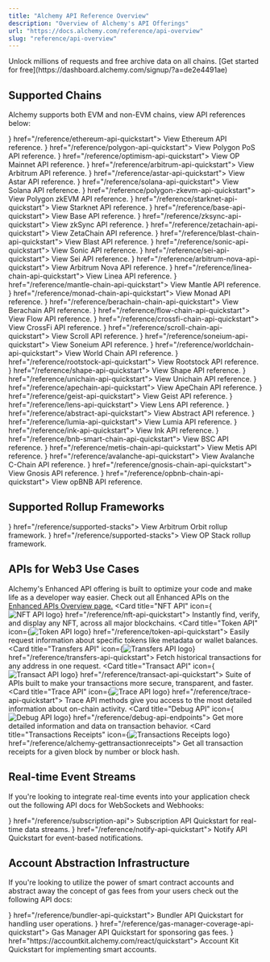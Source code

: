 ```yaml
---
title: "Alchemy API Reference Overview"
description: "Overview of Alchemy's API Offerings"
url: "https://docs.alchemy.com/reference/api-overview"
slug: "reference/api-overview"
---
```


<Tip title="Don’t have an API key?" icon="star">
  Unlock millions of requests and free archive data on all chains. [Get started for free](https://dashboard.alchemy.com/signup/?a=de2e4491ae)
</Tip>

## Supported Chains

Alchemy supports both EVM and non-EVM chains, view API references below:

<CardGroup cols={3}>
  <Card title="Ethereum" icon={<img src="https://static.alchemyapi.io/images/docs/api_icon.svg" alt="Ethereum logo"/>} href="/reference/ethereum-api-quickstart">
    View Ethereum API reference.
  </Card>
  <Card title="Polygon PoS" icon={<img src="https://static.alchemyapi.io/images/docs/api_icon2.svg" alt="Polygon logo"/>} href="/reference/polygon-api-quickstart">
    View Polygon PoS API reference.
  </Card>
  <Card title="OP Mainnet" icon={<img src="https://static.alchemyapi.io/images/docs/api_icon4.svg" alt="Optimism logo"/>} href="/reference/optimism-api-quickstart">
    View OP Mainnet API reference.
  </Card>
  <Card title="Arbitrum" icon={<img src="https://static.alchemyapi.io/images/docs/api_icon3.svg" alt="Arbitrum logo"/>} href="/reference/arbitrum-api-quickstart">
    View Arbitrum API reference.
  </Card>
  <Card title="Astar" icon={<img src="https://static.alchemyapi.io/images/assets/astar-logo.png" alt="Astar logo"/>} href="/reference/astar-api-quickstart">
    View Astar API reference.
  </Card>
  <Card title="Solana" icon={<img src="https://static.alchemyapi.io/images/docs/api_icon5.svg" alt="Solana logo"/>} href="/reference/solana-api-quickstart">
    View Solana API reference.
  </Card>
  <Card title="Polygon zkEVM" icon={<img src="https://user-images.githubusercontent.com/83442423/227805834-81551a59-b841-446f-b0ad-e3affc67aa98.svg" alt="Polygon zkEVM logo"/>} href="/reference/polygon-zkevm-api-quickstart">
    View Polygon zkEVM API reference.
  </Card>
  <Card title="Starknet" icon={<img src="https://s3.us-west-1.amazonaws.com/static.alchemyapi.io/docs-homepage-assets/images/chains/starknet.svg" alt="Starknet logo"/>} href="/reference/starknet-api-quickstart">
    View Starknet API reference.
  </Card>
  <Card title="Base" icon={<img src="https://github.com/alchemyplatform/docs-openapi-specs/assets/83442423/f7c7331e-d19f-4ffd-8172-47edfcb9cfd9" alt="Base logo"/>} href="/reference/base-api-quickstart">
    View Base API reference.
  </Card>
  <Card title="zkSync" icon={<img src="https://github.com/alchemyplatform/docs-openapi-specs/assets/30065159/6990bb3e-c2d2-4086-af31-41d12b4fd741" alt="zkSync logo"/>} href="/reference/zksync-api-quickstart">
    View zkSync API reference.
  </Card>
  <Card title="ZetaChain" icon={<img src="https://static.alchemyapi.io/docs-homepage-assets/images/chains/zetachain.svg" alt="ZetaChain logo"/>} href="/reference/zetachain-api-quickstart">
    View ZetaChain API reference.
  </Card>
  <Card title="Blast" icon={<img src="https://static.alchemyapi.io/docs-homepage-assets/images/chains/blast.svg" alt="Blast logo"/>} href="/reference/blast-chain-api-quickstart">
    View Blast API reference.
  </Card>
  <Card title="Sonic" icon={<img src="https://static.alchemyapi.io/docs-homepage-assets/images/chains/sonic.svg" alt="Sonic logo"/>} href="/reference/sonic-api-quickstart">
    View Sonic API reference.
  </Card>
  <Card title="Sei" icon={<img src="https://cdn.sei.io/assets/Sei_Symbol_Gradient.svg" alt="Sei logo"/>} href="/reference/sei-api-quickstart">
    View Sei API reference.
  </Card>
  <Card title="Arbitrum Nova" icon={<img src="https://static.alchemyapi.io/docs-homepage-assets/images/chains/arb-nova.svg" alt="Arbitrum Nova logo"/>} href="/reference/arbitrum-nova-api-quickstart">
    View Arbitrum Nova API reference.
  </Card>
  <Card title="Linea" icon={<img src="https://static.alchemyapi.io/docs-homepage-assets/images/chains/linea.svg" alt="Linea logo"/>} href="/reference/linea-chain-api-quickstart">
    View Linea API reference.
  </Card>
  <Card title="Mantle" icon={<img src="https://static.alchemyapi.io/docs-homepage-assets/images/chains/mantle.svg" alt="Mantle logo"/>} href="/reference/mantle-chain-api-quickstart">
    View Mantle API reference.
  </Card>
  <Card title="Monad" icon={<img src="https://docs.monad.xyz/img/monad_logo.png" alt="Monad logo"/>} href="/reference/monad-chain-api-quickstart">
    View Monad API reference.
  </Card>
  <Card title="Berachain" icon={<img src="https://static.alchemyapi.io/docs-homepage-assets/images/chains/berachain.svg" alt="Berachain logo"/>} href="/reference/berachain-chain-api-quickstart">
    View Berachain API reference.
  </Card>
  <Card title="Flow" icon={<img src="https://static.alchemyapi.io/docs-homepage-assets/images/chains/flow.svg" alt="Flow logo"/>} href="/reference/flow-chain-api-quickstart">
    View Flow API reference.
  </Card>
  <Card title="CrossFi" icon={<img src="https://static.alchemyapi.io/docs-homepage-assets/images/chains/crossfi.svg" alt="CrossFi logo"/>} href="/reference/crossfi-chain-api-quickstart">
    View CrossFi API reference.
  </Card>
  <Card title="Scroll" icon={<img src="https://static.alchemyapi.io/docs-homepage-assets/images/chains/scroll.svg" alt="Scroll logo"/>} href="/reference/scroll-chain-api-quickstart">
    View Scroll API reference.
  </Card>
  <Card title="Soneium" icon={<img src="https://static.alchemyapi.io/docs-homepage-assets/images/chains/soneium.svg" alt="Soneium logo"/>} href="/reference/soneium-api-quickstart">
    View Soneium API reference.
  </Card>
  <Card title="World Chain" icon={<img src="https://static.alchemyapi.io/docs-homepage-assets/images/chains/worldchain.svg" alt="World Chain logo"/>} href="/reference/worldchain-api-quickstart">
    View World Chain API reference.
  </Card>
  <Card title="Rootstock" icon={<img src="https://static.alchemyapi.io/docs-homepage-assets/images/chains/rootstock.svg" alt="Rootstock logo"/>} href="/reference/rootstock-api-quickstart">
    View Rootstock API reference.
  </Card>
  <Card title="Shape" icon={<img src="https://static.alchemyapi.io/docs-homepage-assets/images/chains/shape.svg" alt="Shape logo"/>} href="/reference/shape-api-quickstart">
    View Shape API reference.
  </Card>
  <Card title="Unichain" icon={<img src="https://static.alchemyapi.io/docs-homepage-assets/images/chains/unichain.svg" alt="Unichain logo"/>} href="/reference/unichain-api-quickstart">
    View Unichain API reference.
  </Card>
  <Card title="ApeChain" icon={<img src="https://static.alchemyapi.io/docs-homepage-assets/images/chains/apechain.svg" alt="ApeChain logo"/>} href="/reference/apechain-api-quickstart">
    View ApeChain API reference.
  </Card>
  <Card title="Geist" icon={<img src="https://static.alchemyapi.io/docs-homepage-assets/images/chains/geist.svg" alt="Geist logo"/>} href="/reference/geist-api-quickstart">
    View Geist API reference.
  </Card>
  <Card title="Lens" icon={<img src="https://static.alchemyapi.io/docs-homepage-assets/images/chains/lens.svg" alt="Lens logo"/>} href="/reference/lens-api-quickstart">
    View Lens API reference.
  </Card>
  <Card title="Abstract" icon={<img src="https://static.alchemyapi.io/docs-homepage-assets/images/chains/abstract.svg" alt="Abstract logo"/>} href="/reference/abstract-api-quickstart">
    View Abstract API reference.
  </Card>
  <Card title="Lumia" icon={<img src="https://static.alchemyapi.io/docs-homepage-assets/images/chains/lumia.svg" alt="Lumia logo"/>} href="/reference/lumia-api-quickstart">
    View Lumia API reference.
  </Card>
  <Card title="Ink" icon={<img src="https://static.alchemyapi.io/docs-homepage-assets/images/chains/ink.svg" alt="Ink logo"/>} href="/reference/ink-api-quickstart">
    View Ink API reference.
  </Card>
  <Card title="BSC" icon={<img src="https://static.alchemyapi.io/docs-homepage-assets/images/chains/bnb-mainnet.svg" alt="BSC logo"/>} href="/reference/bnb-smart-chain-api-quickstart">
    View BSC API reference.
  </Card>
  <Card title="Metis" icon={<img src="https://static.alchemyapi.io/docs-homepage-assets/images/chains/metis.svg" alt="Metis logo"/>} href="/reference/metis-chain-api-quickstart">
    View Metis API reference.
  </Card>
  <Card title="Avalanche C-Chain" icon={<img src="https://static.alchemyapi.io/docs-homepage-assets/images/chains/avalanche.svg" alt="Avalanche logo"/>} href="/reference/avalanche-api-quickstart">
    View Avalanche C-Chain API reference.
  </Card>
  <Card title="Gnosis" icon={<img src="https://static.alchemyapi.io/docs-homepage-assets/images/chains/gnosis.svg" alt="Gnosis logo"/>} href="/reference/gnosis-chain-api-quickstart">
    View Gnosis API reference.
  </Card>
  <Card title="opBNB" icon={<img src="https://static.alchemyapi.io/docs-homepage-assets/images/chains/opbnb.svg" alt="opBNB logo"/>} href="/reference/opbnb-chain-api-quickstart">
    View opBNB API reference.
  </Card>
</CardGroup>

## Supported Rollup Frameworks

<CardGroup cols={2}>
  <Card title="Arbitrum Orbit" icon={<img src="https://static.alchemyapi.io/images/docs/api_icon3.svg" alt="Arbitrum Orbit logo"/>} href="/reference/supported-stacks">
    View Arbitrum Orbit rollup framework.
  </Card>
  <Card title="OP Stack" icon={<img src="https://static.alchemyapi.io/images/docs/api_icon4.svg" alt="OP Stack logo"/>} href="/reference/supported-stacks">
    View OP Stack rollup framework.
  </Card>
</CardGroup>

## APIs for Web3 Use Cases

Alchemy's Enhanced API offering is built to optimize your code and make life as a developer way easier. Check out all Enhanced APIs on the [Enhanced APIs Overview page.](/reference/enhanced-apis-overview)
<CardGroup cols={3}>
  <Card title="NFT API" icon={<img src="https://static.alchemyapi.io/images/docs/right_arow.svg" alt="NFT API logo"/>} href="/reference/nft-api-quickstart">
    Instantly find, verify, and display any NFT, across all major blockchains.
  </Card>
  <Card title="Token API" icon={<img src="https://static.alchemyapi.io/images/docs/right_arow.svg" alt="Token API logo"/>} href="/reference/token-api-quickstart">
    Easily request information about specific tokens like metadata or wallet balances.
  </Card>
  <Card title="Transfers API" icon={<img src="https://static.alchemyapi.io/images/docs/right_arow.svg" alt="Transfers API logo"/>} href="/reference/transfers-api-quickstart">
    Fetch historical transactions for any address in one request.
  </Card>
  <Card title="Transact API" icon={<img src="https://static.alchemyapi.io/images/docs/right_arow.svg" alt="Transact API logo"/>} href="/reference/transact-api-quickstart">
    Suite of APIs built to make your transactions more secure, transparent, and faster.
  </Card>
  <Card title="Trace API" icon={<img src="https://static.alchemyapi.io/images/docs/right_arow.svg" alt="Trace API logo"/>} href="/reference/trace-api-quickstart">
    Trace API methods give you access to the most detailed information about on-chain activity.
  </Card>
  <Card title="Debug API" icon={<img src="https://static.alchemyapi.io/images/docs/right_arow.svg" alt="Debug API logo"/>} href="/reference/debug-api-endpoints">
    Get more detailed information and data on transaction behavior.
  </Card>
  <Card title="Transactions Receipts" icon={<img src="https://static.alchemyapi.io/images/docs/right_arow.svg" alt="Transactions Receipts logo"/>} href="/reference/alchemy-gettransactionreceipts">
    Get all transaction receipts for a given block by number or block hash.
  </Card>
</CardGroup>

## Real-time Event Streams

If you're looking to integrate real-time events into your application check out the following API docs for WebSockets and Webhooks:

<CardGroup cols={2}>
  <Card title="WebSockets" icon={<img src="https://static.alchemyapi.io/images/docs/right_arow.svg" alt="WebSockets logo"/>} href="/reference/subscription-api">
    Subscription API Quickstart for real-time data streams.
  </Card>
  <Card title="Webhooks" icon={<img src="https://static.alchemyapi.io/images/docs/right_arow.svg" alt="Webhooks logo"/>} href="/reference/notify-api-quickstart">
    Notify API Quickstart for event-based notifications.
  </Card>
</CardGroup>

## Account Abstraction Infrastructure

If you're looking to utilize the power of smart contract accounts and abstract away the concept of gas fees from your users check out the following API docs:

<CardGroup cols={3}>
  <Card title="Bundler" icon={<img src="https://static.alchemyapi.io/images/docs/right_arow.svg" alt="Bundler logo"/>} href="/reference/bundler-api-quickstart">
    Bundler API Quickstart for handling user operations.
  </Card>
  <Card title="Gas Manager" icon={<img src="https://static.alchemyapi.io/images/docs/right_arow.svg" alt="Gas Manager logo"/>} href="/reference/gas-manager-coverage-api-quickstart">
    Gas Manager API Quickstart for sponsoring gas fees.
  </Card>
  <Card title="Account Kit" icon={<img src="https://static.alchemyapi.io/images/docs/right_arow.svg" alt="Account Kit logo"/>} href="https://accountkit.alchemy.com/react/quickstart">
    Account Kit Quickstart for implementing smart accounts.
  </Card>
</CardGroup>
